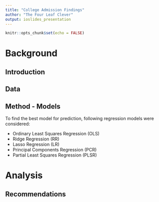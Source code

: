 ```yaml
---
title: "College Admission Findings"
author: "The Four Leaf Clever"
output: ioslides_presentation
---
```


```r
knitr::opts_chunk$set(echo = FALSE)
```

# Background

## Introduction

## Data


## Method - Models 
To find the best model for prediction, following regression models were considered:

- Ordinary Least Squares Regression (OLS)
- Ridge Regression (RR)
- Lasso Regression (LR)
- Principal Components Regression (PCR)
- Partial Least Squares Regression (PLSR)


# Analysis 

## Recommendations